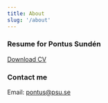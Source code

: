 ```yaml
---
title: About
slug: '/about'
---
```


### Resume for Pontus Sundén

[Download CV](/assets/pontus-sunden-resume-cv.pdf)

### Contact me

Email: [pontus@psu.se](mailto:pontus@psu.se)
